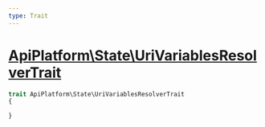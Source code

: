```yaml
---
type: Trait
---
```


# [ApiPlatform\State\UriVariablesResolverTrait](/docs/v3.2/reference/State/UriVariablesResolverTrait)



```php
trait ApiPlatform\State\UriVariablesResolverTrait
{

}
```